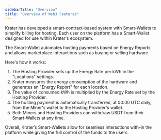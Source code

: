 ```yaml
---
sidebarTitle: "Overview"
title: "Overview of Web3 Features"
---
```


Krater has developed a smart-contract-based system with Smart-Wallets to simplify billing for hosting. Each user on the platform has a Smart-Wallet designed for use within Krater's ecosystem.

The Smart-Wallet automates hosting payments based on Energy Reports and allows marketplace interactions such as buying or selling hardware.

Here's how it works:

1. The Hosting Provider sets up the Energy Rate per kWh in the "Locations" settings.
2. Krater measures the energy consumption of the hardware and generates an "Energy Report" for each location.
3. The value of consumed kWh is multiplied by the Energy Rate set by the Hosting Provider.
4. The hosting payment is automatically transferred, at 00:00 UTC daily, from the Miner's wallet to the Hosting Provider's wallet.
5. Both Miners and Hosting Providers can withdraw USDT from their Smart-Wallets at any time.

Overall, Krater’s Smart-Wallets allow for seamless interactions with-in the platform while giving the full control of the funds to the users.